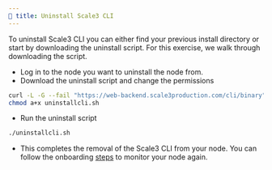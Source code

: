 ```yaml
---
🚧 title: Uninstall Scale3 CLI
---
```


To uninstall Scale3 CLI you can either find your previous install directory or start by downloading the uninstall script. For this exercise, we walk through downloading the script.

- Log in to the node you want to uninstall the node from.
- Download the uninstall script and change the permissions

```bash
curl -L -G --fail "https://web-backend.scale3production.com/cli/binary" | tar -xz
chmod a+x uninstallcli.sh
```

- Run the uninstall script

```bash
./uninstallcli.sh
```

- This completes the removal of the Scale3 CLI from your node. You can follow the onboarding [steps](https://scale3labs.com/docs/monitoring/introduction) to monitor your node again.